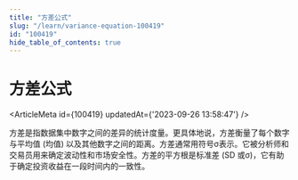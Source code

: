 ```yaml
---
title: "方差公式"
slug: "/learn/variance-equation-100419"
id: "100419"
hide_table_of_contents: true
---
```



# 方差公式

<ArticleMeta id={100419} updatedAt={'2023-09-26 13:58:47'} />
<div className='border-solid border-b border-t-0 my-4 border-[var(--ifm-color-gray-300)]' />

方差是指数据集中数字之间的差异的统计度量。更具体地说，方差衡量了每个数字与平均值 (均值) 以及其他数字之间的距离。方差通常用符号σ表示。它被分析师和交易员用来确定波动性和市场安全性。方差的平方根是标准差 (SD 或σ)，它有助于确定投资收益在一段时间内的一致性。
